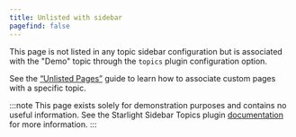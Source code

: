 ```yaml
---
title: Unlisted with sidebar
pagefind: false
---
```


This page is not listed in any topic sidebar configuration but is associated with the "Demo" topic through the `topics` plugin configuration option.

See the [“Unlisted Pages”](/docs/guides/unlisted-pages) guide to learn how to associate custom pages with a specific topic.

:::note
This page exists solely for demonstration purposes and contains no useful information.
See the Starlight Sidebar Topics plugin [documentation](/docs/getting-started/) for more information.
:::
